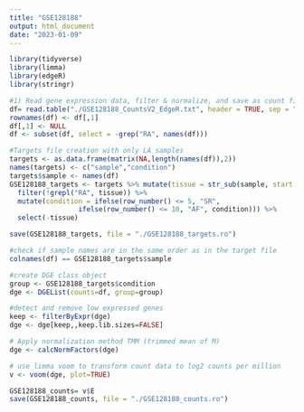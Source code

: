 ```yaml
---
title: "GSE128188"
output: html_document
date: "2023-01-09"
---
```


```r
library(tidyverse)  
library(limma)
library(edgeR)
library(stringr)
```


```r
#1) Read gene expression data, filter & normalize, and save as count file. 
df= read.table("./GSE128188_CountsV2_EdgeR.txt", header = TRUE, sep = "\t")
rownames(df) <- df[,1]
df[,1] <- NULL
df <- subset(df, select = -grep("RA", names(df)))

#Targets file creation with only LA samples
targets <- as.data.frame(matrix(NA,length(names(df)),2))
names(targets) <- c("sample","condition")
targets$sample <- names(df)
GSE128188_targets <- targets %>% mutate(tissue = str_sub(sample, start = -2, end = -1)) %>% 
  filter(!grepl("RA", tissue)) %>%
  mutate(condition = ifelse(row_number() <= 5, "SR",
                 ifelse(row_number() <= 10, "AF", condition))) %>%
  select(-tissue)

save(GSE128188_targets, file = "./GSE128188_targets.ro")

#check if sample names are in the same order as in the target file 
colnames(df) == GSE128188_targets$sample

#create DGE class object
group <- GSE128188_targets$condition
dge <- DGEList(counts=df, group=group)

#detect and remove low expressed genes
keep <- filterByExpr(dge)
dge <- dge[keep,,keep.lib.sizes=FALSE]

# Apply normalization method TMM (trimmed mean of M)
dge <- calcNormFactors(dge)

# use limma voom to transform count data to log2 counts per million
v <- voom(dge, plot=TRUE)

GSE128188_counts= v$E
save(GSE128188_counts, file = "./GSE128188_counts.ro")
```




